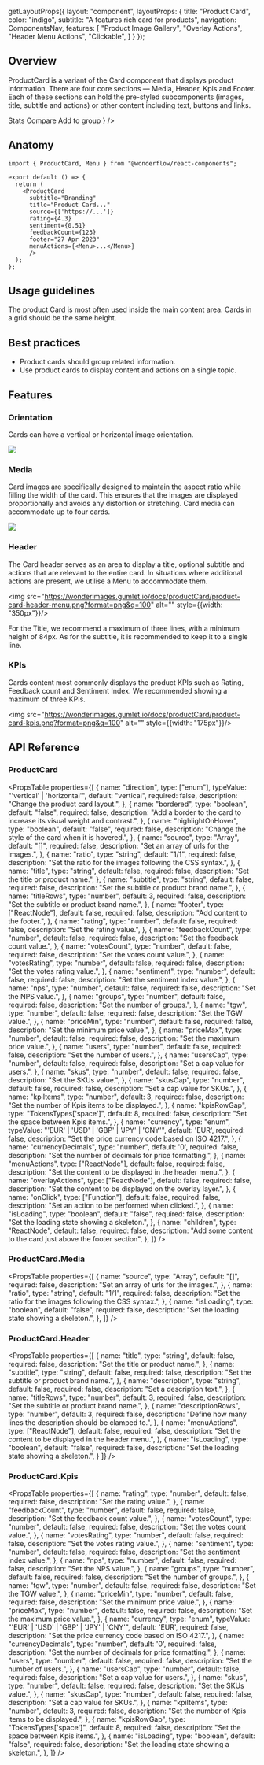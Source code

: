 
  getLayoutProps({
    layout: "component",
    layoutProps: {
      title: "Product Card",
      color: "indigo",
      subtitle: "A features rich card for products",
      navigation: ComponentsNav,
      features: [
        "Product Image Gallery",
        "Overlay Actions",
        "Header Menu Actions",
        "Clickable",
      ]
    }
  });

## Overview
ProductCard is a variant of the Card component that displays product information. There are four core sections — Media, Header, Kpis and Footer. Each of these sections can hold the pre-styled subcomponents (images, title, subtitle and actions) or other content including text, buttons and links.

<LiveArea>
  <Stack style={{width: '300px'}}>
  <ProductCard
  subtitle="Branding"
  title="Product Card labels will be displayed on three lines by default"
  source={[
  'https://products.gumlet.io/image-1675779605803.jpeg',
  'https://storage.googleapis.com/wonderflow-product-images/KITCHENAID%205KSM15%20SERIES.png',
  'https://storage.googleapis.com/wonderflow-product-images/CLASSIC%204.5%20QT.png',
  'https://storage.googleapis.com/wonderflow-product-images/delonghi_coffee_MC%20NESPRESSO%20INISSIA.png',
  ]}
  rating={4.3}
  feedbackCount={123}
  sentiment={0.51}
  footer="27 Apr 2023"
  menuActions={<Menu>
    <Menu.Item
      icon="news"
      value="1"
    >
      Stats
    </Menu.Item>
    <Menu.Item
      icon="theater"
      value="1"
    >
      Compare
    </Menu.Item>
    <Menu.Item
      icon="grid"
      value="1"
      placement="right-start"
    >
      Add to group
    </Menu.Item>
  </Menu>}
  />
  </Stack>
</LiveArea>

## Anatomy

```tsx lines="1,5-14"
import { ProductCard, Menu } from "@wonderflow/react-components";

export default () => {
  return (
    <ProductCard
      subtitle="Branding"
      title="Product Card..."
      source={['https://...']}
      rating={4.3}
      sentiment={0.51}
      feedbackCount={123}
      footer="27 Apr 2023"
      menuActions={<Menu>...</Menu>}
      />
  );
};
```
## Usage guidelines
The product Card is most often used inside the main content area. Cards in a grid should be the same height.

## Best practices
- Product cards should group related information.
- Use product cards to display content and actions on a single topic.

## Features

### Orientation
Cards can have a vertical or horizontal image orientation.

![](https://wonderimages.gumlet.io/docs/productCard/product-card-orientation.png?format=png&q=100)

### Media
Card images are specifically designed to maintain the aspect ratio while filling the width of the card.
This ensures that the images are displayed proportionally and avoids any distortion or stretching.
Card media can accommodate up to four cards.

![](https://wonderimages.gumlet.io/docs/productCard/product-card-media.png?format=png&q=100)

### Header
The Card header serves as an area to display a title, optional subtitle and actions that
are relevant to the entire card. In situations where additional actions are present,
we utilise a Menu to accommodate them.

<img src="https://wonderimages.gumlet.io/docs/productCard/product-card-header-menu.png?format=png&q=100" alt="" style={{width: "350px"}}/>

For the Title, we recommend a maximum of three lines, with a minimum height of 84px.
As for the subtitle, it is recommended to keep it to a single line.


### KPIs
Cards content most commonly displays the product KPIs such as Rating, Feedback count and Sentiment Index.
We recommended showing a maximum of three KPIs.

<img src="https://wonderimages.gumlet.io/docs/productCard/product-card-kpis.png?format=png&q=100" alt="" style={{width: "175px"}}/>



## API Reference

### ProductCard
<PropsTable
  properties={[
    {
      name: "direction",
      type: ["enum"],
      typeValue: "'vertical' | 'horizontal'",
      default: "vertical",
      required: false,
      description: "Change the product card layout.",
    },
    {
      name: "bordered",
      type: "boolean",
      default: "false",
      required: false,
      description: "Add a border to the card to increase its visual weight and contrast.",
    },
    {
      name: "highlightOnHover",
      type: "boolean",
      default: "false",
      required: false,
      description: "Change the style of the card when it is hovered.",
    },
    {
      name: "source",
      type: "Array<string>",
      default: "[]",
      required: false,
      description: "Set an array of urls for the images.",
    },
    {
      name: "ratio",
      type: "string",
      default: "1/1",
      required: false,
      description: "Set the ratio for the images following the CSS syntax.",
    },
    {
      name: "title",
      type: "string",
      default: false,
      required: false,
      description: "Set the title or product name.",
    },
    {
      name: "subtitle",
      type: "string",
      default: false,
      required: false,
      description: "Set the subtitle or product brand name.",
    },
    {
      name: "titleRows",
      type: "number",
      default: 3,
      required: false,
      description: "Set the subtitle or product brand name.",
    },
    {
      name: "footer",
      type: ["ReactNode"],
      default: false,
      required: false,
      description:
        "Add content to the footer.",
    },
    {
      name: "rating",
      type: "number",
      default: false,
      required: false,
      description:
        "Set the rating value.",
    },
    {
      name: "feedbackCount",
      type: "number",
      default: false,
      required: false,
      description:
        "Set the feedback count value.",
    },
    {
      name: "votesCount",
      type: "number",
      default: false,
      required: false,
      description:
        "Set the votes count value.",
    },
    {
      name: "votesRating",
      type: "number",
      default: false,
      required: false,
      description:
        "Set the votes rating value.",
    },
    {
      name: "sentiment",
      type: "number",
      default: false,
      required: false,
      description:
        "Set the sentiment index value.",
    },
    {
      name: "nps",
      type: "number",
      default: false,
      required: false,
      description:
        "Set the NPS value.",
    },
    {
      name: "groups",
      type: "number",
      default: false,
      required: false,
      description:
        "Set the number of groups.",
    },
    {
      name: "tgw",
      type: "number",
      default: false,
      required: false,
      description:
        "Set the TGW value.",
    },
    {
      name: "priceMin",
      type: "number",
      default: false,
      required: false,
      description:
        "Set the minimum price value.",
    },
    {
      name: "priceMax",
      type: "number",
      default: false,
      required: false,
      description:
        "Set the maximum price value.",
    },
    {
      name: "users",
      type: "number",
      default: false,
      required: false,
      description:
        "Set the number of users.",
    },
    {
      name: "usersCap",
      type: "number",
      default: false,
      required: false,
      description:
        "Set a cap value for users.",
    },
    {
      name: "skus",
      type: "number",
      default: false,
      required: false,
      description:
        "Set the SKUs value.",
    },
    {
      name: "skusCap",
      type: "number",
      default: false,
      required: false,
      description:
        "Set a cap value for SKUs.",
    },
    {
      name: "kpiItems",
      type: "number",
      default: 3,
      required: false,
      description:
        "Set the number of Kpis items to be displayed.",
    },
    {
      name: "kpisRowGap",
      type: "TokensTypes['space']",
      default: 8,
      required: false,
      description:
        "Set the space between Kpis items.",
    },
    {
      name: "currency",
      type: "enum",
      typeValue: "'EUR' | 'USD' | 'GBP' | 'JPY' | 'CNY'",
      default: 'EUR',
      required: false,
      description:
        "Set the price currency code based on ISO 4217.",
    },
    {
      name: "currencyDecimals",
      type: "number",
      default: '0',
      required: false,
      description:
        "Set the number of decimals for price formatting.",
    },
    {
      name: "menuActions",
      type: ["ReactNode"],
      default: false,
      required: false,
      description:
        "Set the content to be displayed in the header menu.",
    },
    {
      name: "overlayActions",
      type: ["ReactNode"],
      default: false,
      required: false,
      description:
        "Set the content to be displayed on the overlay layer.",
    },
    {
      name: "onClick",
      type: ["Function"],
      default: false,
      required: false,
      description: "Set an action to be performed when clicked.",
    },
    {
      name: "isLoading",
      type: "boolean",
      default: "false",
      required: false,
      description: "Set the loading state showing a skeleton.",
    },
    {
      name: "children",
      type: "ReactNode",
      default: false,
      required: false,
      description: "Add some content to the card just above the footer section",
    },
  ]}
/>

### ProductCard.Media
<PropsTable
  properties={[
    {
      name: "source",
      type: "Array<string>",
      default: "[]",
      required: false,
      description: "Set an array of urls for the images.",
    },
    {
      name: "ratio",
      type: "string",
      default: "1/1",
      required: false,
      description: "Set the ratio for the images following the CSS syntax.",
    },
    {
      name: "isLoading",
      type: "boolean",
      default: "false",
      required: false,
      description: "Set the loading state showing a skeleton.",
    },
  ]}
/>

### ProductCard.Header
<PropsTable
  properties={[
    {
      name: "title",
      type: "string",
      default: false,
      required: false,
      description: "Set the title or product name.",
    },
    {
      name: "subtitle",
      type: "string",
      default: false,
      required: false,
      description: "Set the subtitle or product brand name.",
    },
    {
      name: "description",
      type: "string",
      default: false,
      required: false,
      description: "Set a description text.",
    },
    {
      name: "titleRows",
      type: "number",
      default: 3,
      required: false,
      description: "Set the subtitle or product brand name.",
    },
    {
      name: "descriptionRows",
      type: "number",
      default: 3,
      required: false,
      description: "Define how many lines the description should be clamped to.",
    },
    {
      name: "menuActions",
      type: ["ReactNode"],
      default: false,
      required: false,
      description:
        "Set the content to be displayed in the header menu.",
    },
    {
      name: "isLoading",
      type: "boolean",
      default: "false",
      required: false,
      description: "Set the loading state showing a skeleton.",
    }
  ]}
/>

### ProductCard.Kpis
<PropsTable
  properties={[
    {
      name: "rating",
      type: "number",
      default: false,
      required: false,
      description:
        "Set the rating value.",
    },
    {
      name: "feedbackCount",
      type: "number",
      default: false,
      required: false,
      description:
        "Set the feedback count value.",
    },
    {
      name: "votesCount",
      type: "number",
      default: false,
      required: false,
      description:
        "Set the votes count value.",
    },
    {
      name: "votesRating",
      type: "number",
      default: false,
      required: false,
      description:
        "Set the votes rating value.",
    },
    {
      name: "sentiment",
      type: "number",
      default: false,
      required: false,
      description:
        "Set the sentiment index value.",
    },
    {
      name: "nps",
      type: "number",
      default: false,
      required: false,
      description:
        "Set the NPS value.",
    },
    {
      name: "groups",
      type: "number",
      default: false,
      required: false,
      description:
        "Set the number of groups.",
    },
    {
      name: "tgw",
      type: "number",
      default: false,
      required: false,
      description:
        "Set the TGW value.",
    },
    {
      name: "priceMin",
      type: "number",
      default: false,
      required: false,
      description:
        "Set the minimum price value.",
    },
    {
      name: "priceMax",
      type: "number",
      default: false,
      required: false,
      description:
        "Set the maximum price value.",
    },
    {
      name: "currency",
      type: "enum",
      typeValue: "'EUR' | 'USD' | 'GBP' | 'JPY' | 'CNY'",
      default: 'EUR',
      required: false,
      description:
        "Set the price currency code based on ISO 4217.",
    },
    {
      name: "currencyDecimals",
      type: "number",
      default: '0',
      required: false,
      description:
        "Set the number of decimals for price formatting.",
    },
    {
      name: "users",
      type: "number",
      default: false,
      required: false,
      description:
        "Set the number of users.",
    },
    {
      name: "usersCap",
      type: "number",
      default: false,
      required: false,
      description:
        "Set a cap value for users.",
    },
    {
      name: "skus",
      type: "number",
      default: false,
      required: false,
      description:
        "Set the SKUs value.",
    },
    {
      name: "skusCap",
      type: "number",
      default: false,
      required: false,
      description:
        "Set a cap value for SKUs.",
    },
    {
      name: "kpiItems",
      type: "number",
      default: 3,
      required: false,
      description:
        "Set the number of Kpis items to be displayed.",
    },
    {
      name: "kpisRowGap",
      type: "TokensTypes['space']",
      default: 8,
      required: false,
      description:
        "Set the space between Kpis items.",
    },
    {
      name: "isLoading",
      type: "boolean",
      default: "false",
      required: false,
      description: "Set the loading state showing a skeleton.",
    },
  ]}
/>
